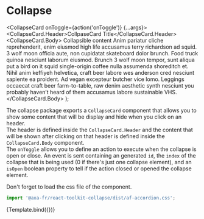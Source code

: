 
<Meta
  title="Components low level/Collapse"
  component={CollapseCard}
  argTypes={{}}
/>

# Collapse

  <CollapseCard onToggle={action('onToggle')} {...args}>
    <CollapseCard.Header>CollpaseCard Title</CollapseCard.Header>
    <CollapseCard.Body>
      Collapsible content Anim pariatur cliche reprehenderit, enim eiusmod high
      life accusamus terry richardson ad squid. 3 wolf moon officia aute, non
      cupidatat skateboard dolor brunch. Food truck quinoa nesciunt laborum
      eiusmod. Brunch 3 wolf moon tempor, sunt aliqua put a bird on it squid
      single-origin coffee nulla assumenda shoreditch et. Nihil anim keffiyeh
      helvetica, craft beer labore wes anderson cred nesciunt sapiente ea
      proident. Ad vegan excepteur butcher vice lomo. Leggings occaecat craft
      beer farm-to-table, raw denim aesthetic synth nesciunt you probably
      haven’t heard of them accusamus labore sustainable VHS.
    </CollapseCard.Body>
  </CollapseCard>
);

The collapse package exports a `CollapseCard` component that allows you to show some content that will be display and hide when you click on an header.  
The header is defined inside the `CollapseCard.Header` and the content that will be shown after clicking on that header is defined inside the `CollapseCard.Body` component.  
The `onToggle` allows you to define an action to execute when the collapse is open or close. An event is sent containing an generated `id`, the `index` of the collapse that is being used (0 if there's just one collapse element), and an `isOpen` boolean property to tell if the action closed or opened the collapse element.

Don't forget to load the css file of the component.

```javascript
import '@axa-fr/react-toolkit-collapse/dist/af-accordion.css';
```

<Canvas>
  <Story name="Collapse" args={{}}>
    {Template.bind({})}
  </Story>
</Canvas>
